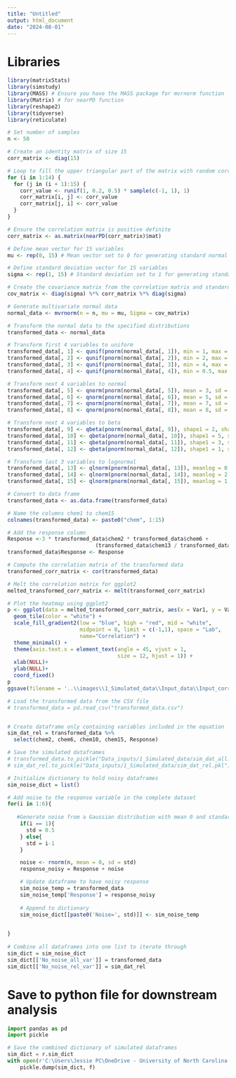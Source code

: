 ```yaml
---
title: "Untitled"
output: html_document
date: "2024-08-01"
---
```


# Libraries
```r
library(matrixStats)
library(simstudy)
library(MASS) # Ensure you have the MASS package for mvrnorm function
library(Matrix) # for nearPD function
library(reshape2)
library(tidyverse)
library(reticulate)
```

```r
# Set number of samples
n <- 50

# Create an identity matrix of size 15
corr_matrix <- diag(15)

# Loop to fill the upper triangular part of the matrix with random correlations
for (i in 1:14) {
  for (j in (i + 1):15) {
    corr_value <- runif(1, 0.2, 0.5) * sample(c(-1, 1), 1)
    corr_matrix[i, j] <- corr_value
    corr_matrix[j, i] <- corr_value
  }
}

# Ensure the correlation matrix is positive definite
corr_matrix <- as.matrix(nearPD(corr_matrix)$mat)

# Define mean vector for 15 variables
mu <- rep(0, 15) # Mean vector set to 0 for generating standard normal data

# Define standard deviation vector for 15 variables
sigma <- rep(1, 15) # Standard deviation set to 1 for generating standard normal data

# Create the covariance matrix from the correlation matrix and standard deviations
cov_matrix <- diag(sigma) %*% corr_matrix %*% diag(sigma)

# Generate multivariate normal data
normal_data <- mvrnorm(n = n, mu = mu, Sigma = cov_matrix)

# Transform the normal data to the specified distributions
transformed_data <- normal_data

# Transform first 4 variables to uniform
transformed_data[, 1] <- qunif(pnorm(normal_data[, 1]), min = 1, max = 10)
transformed_data[, 2] <- qunif(pnorm(normal_data[, 2]), min = 2, max = 5)
transformed_data[, 3] <- qunif(pnorm(normal_data[, 3]), min = 4, max = 12)
transformed_data[, 4] <- qunif(pnorm(normal_data[, 4]), min = 0.5, max = 8)

# Transform next 4 variables to normal
transformed_data[, 5] <- qnorm(pnorm(normal_data[, 5]), mean = 3, sd = 1)
transformed_data[, 6] <- qnorm(pnorm(normal_data[, 6]), mean = 5, sd = 1.5)
transformed_data[, 7] <- qnorm(pnorm(normal_data[, 7]), mean = 7, sd = 2)
transformed_data[, 8] <- qnorm(pnorm(normal_data[, 8]), mean = 8, sd = 2)

# Transform next 4 variables to beta
transformed_data[, 9] <- qbeta(pnorm(normal_data[, 9]), shape1 = 2, shape2 = 5)
transformed_data[, 10] <- qbeta(pnorm(normal_data[, 10]), shape1 = 5, shape2 = 1)
transformed_data[, 11] <- qbeta(pnorm(normal_data[, 11]), shape1 = 3, shape2 = 6)
transformed_data[, 12] <- qbeta(pnorm(normal_data[, 12]), shape1 = 1, shape2 = 2)

# Transform last 3 variables to lognormal
transformed_data[, 13] <- qlnorm(pnorm(normal_data[, 13]), meanlog = 0, sdlog = 1)
transformed_data[, 14] <- qlnorm(pnorm(normal_data[, 14]), meanlog = 2, sdlog = 1)
transformed_data[, 15] <- qlnorm(pnorm(normal_data[, 15]), meanlog = 1, sdlog = 0.5)

# Convert to data frame
transformed_data <- as.data.frame(transformed_data)

# Name the columns chem1 to chem15
colnames(transformed_data) <- paste0("chem", 1:15)

# Add the response column
Response <-3 * transformed_data$chem2 * transformed_data$chem6 + 
                            (transformed_data$chem13 / transformed_data$chem10)
transformed_data$Response <- Response

# Compute the correlation matrix of the transformed data
transformed_corr_matrix <- cor(transformed_data)

# Melt the correlation matrix for ggplot2
melted_transformed_corr_matrix <- melt(transformed_corr_matrix)

# Plot the heatmap using ggplot2
p <- ggplot(data = melted_transformed_corr_matrix, aes(x = Var1, y = Var2, fill = value)) +
  geom_tile(color = "white") +
  scale_fill_gradient2(low = "blue", high = "red", mid = "white", 
                       midpoint = 0, limit = c(-1,1), space = "Lab", 
                       name="Correlation") +
  theme_minimal() + 
  theme(axis.text.x = element_text(angle = 45, vjust = 1, 
                                   size = 12, hjust = 1)) +
  xlab(NULL)+
  ylab(NULL)+
  coord_fixed()
p
ggsave(filename = '..\\images\\1_Simulated_data\\Input_data\\Input_correlations.png', p)

# Load the transformed data from the CSV file
# transformed_data = pd.read_csv("transformed_data.csv")


# Create dataframe only containing variables included in the equation
sim_dat_rel = transformed_data %>%
  select(chem2, chem6, chem10, chem15, Response)

# Save the simulated dataframes
# transformed_data.to_pickle("Data_inputs/1_Simulated_data/sim_dat_all.pkl")
# sim_dat_rel.to_pickle("Data_inputs/1_Simulated_data/sim_dat_rel.pkl")

# Initialize dictionary to hold noisy dataframes
sim_noise_dict = list()

# Add noise to the response variable in the complete dataset
for(i in 1:6){
  
   #Generate noise from a Gaussian distribution with mean 0 and standard deviation i+1
    if(i == 1){
      std = 0.5
    } else{
      std = i-1
    }

    noise <- rnorm(n, mean = 0, sd = std)
    response_noisy = Response + noise

    # Update dataframe to have noisy response
    sim_noise_temp = transformed_data
    sim_noise_temp['Response'] = response_noisy
    
    # Append to dictionary
    sim_noise_dict[[paste0('Noise=', std)]] <- sim_noise_temp

  
}
    
# Combine all dataframes into one list to iterate through
sim_dict = sim_noise_dict
sim_dict[['No_noise_all_var']] = transformed_data
sim_dict[['No_noise_rel_var']] = sim_dat_rel
```

# Save to python file for downstream analysis
```python
import pandas as pd
import pickle

# Save the combined dictionary of simulated dataframes
sim_dict = r.sim_dict
with open(r'C:\Users\Jessie PC\OneDrive - University of North Carolina at Chapel Hill\Symbolic_regression_github\NIH_Cloud_NOSI\Data_inputs\1_Simulated_data\sim_dict.pkl', 'wb') as f:
    pickle.dump(sim_dict, f)

```


